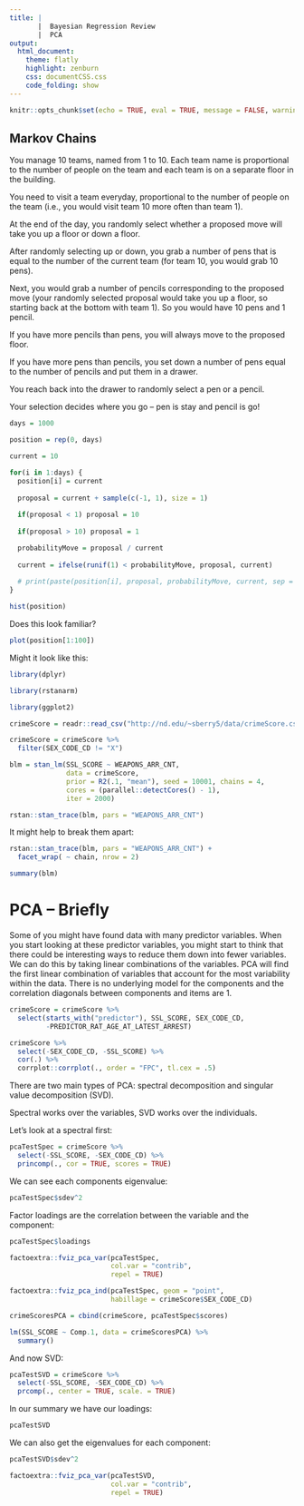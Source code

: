 ```yaml
---
title: |  
       |  Bayesian Regression Review
       |  PCA
output:
  html_document:
    theme: flatly
    highlight: zenburn
    css: documentCSS.css
    code_folding: show
---
```


```r
knitr::opts_chunk$set(echo = TRUE, eval = TRUE, message = FALSE, warning = FALSE, error = FALSE, comment = "")

```

## Markov Chains

You manage 10 teams, named from 1 to 10. Each team name is proportional to the number of people on the team and each team is on a separate floor in the building. 

You need to visit a team everyday, proportional to the number of people on the team (i.e., you would visit team 10 more often than team 1). 

At the end of the day, you randomly select whether a proposed move will take you up a floor or down a floor. 

After randomly selecting up or down, you grab a number of pens that is equal to the number of the current team (for team 10, you would grab 10 pens). 

Next, you would grab a number of pencils corresponding to the proposed move (your randomly selected proposal would take you up a floor, so starting back at the bottom with team 1). So you would have 10 pens and 1 pencil. 

If you have more pencils than pens, you will always move to the proposed floor.

If you have more pens than pencils, you set down a number of pens equal to the number of pencils and put them in a drawer.

You reach back into the drawer to randomly select a pen or a pencil. 

Your selection decides where you go -- pen is stay and pencil is go!

```r
days = 1000

position = rep(0, days)

current = 10

for(i in 1:days) {
  position[i] = current
  
  proposal = current + sample(c(-1, 1), size = 1)
  
  if(proposal < 1) proposal = 10
  
  if(proposal > 10) proposal = 1

  probabilityMove = proposal / current
  
  current = ifelse(runif(1) < probabilityMove, proposal, current)
  
  # print(paste(position[i], proposal, probabilityMove, current, sep = " -> "))
}
```


```r
hist(position)
```

Does this look familiar?

```r
plot(position[1:100])
```


Might it look like this:


```r
library(dplyr)

library(rstanarm)

library(ggplot2)

crimeScore = readr::read_csv("http://nd.edu/~sberry5/data/crimeScore.csv")

crimeScore = crimeScore %>% 
  filter(SEX_CODE_CD != "X")

blm = stan_lm(SSL_SCORE ~ WEAPONS_ARR_CNT, 
              data = crimeScore, 
              prior = R2(.1, "mean"), seed = 10001, chains = 4,
              cores = (parallel::detectCores() - 1),
              iter = 2000)

rstan::stan_trace(blm, pars = "WEAPONS_ARR_CNT")
```


It might help to break them apart:

```r
rstan::stan_trace(blm, pars = "WEAPONS_ARR_CNT") +
  facet_wrap( ~ chain, nrow = 2)
```


```r
summary(blm)
```


# PCA -- Briefly

Some of you might have found data with many predictor variables. When you start looking at these predictor variables, you might start to think that there could be interesting ways to reduce them down into fewer variables. We can do this by taking linear combinations of the variables. PCA will find the first linear combination of variables that account for the most variability within the data. There is no underlying model for the components and the correlation diagonals between components and items are 1.



```r

crimeScore = crimeScore %>% 
  select(starts_with("predictor"), SSL_SCORE, SEX_CODE_CD, 
         -PREDICTOR_RAT_AGE_AT_LATEST_ARREST)

crimeScore %>% 
  select(-SEX_CODE_CD, -SSL_SCORE) %>% 
  cor(.) %>% 
  corrplot::corrplot(., order = "FPC", tl.cex = .5)

```

There are two main types of PCA: spectral decomposition and singular value decomposition (SVD).

Spectral works over the variables, SVD works over the individuals.

Let's look at a spectral first:

```r
pcaTestSpec = crimeScore %>% 
  select(-SSL_SCORE, -SEX_CODE_CD) %>% 
  princomp(., cor = TRUE, scores = TRUE)
```


We can see each components eigenvalue:

```r
pcaTestSpec$sdev^2
```


Factor loadings are the correlation between the variable and the component:

```r
pcaTestSpec$loadings
```


```r
factoextra::fviz_pca_var(pcaTestSpec, 
                         col.var = "contrib", 
                         repel = TRUE)
```


```r
factoextra::fviz_pca_ind(pcaTestSpec, geom = "point", 
                         habillage = crimeScore$SEX_CODE_CD)
```

```r
crimeScoresPCA = cbind(crimeScore, pcaTestSpec$scores)

lm(SSL_SCORE ~ Comp.1, data = crimeScoresPCA) %>% 
  summary()
```


And now SVD:

```r
pcaTestSVD = crimeScore %>% 
  select(-SSL_SCORE, -SEX_CODE_CD) %>% 
  prcomp(., center = TRUE, scale. = TRUE)
```

In our summary we have our loadings:

```r
pcaTestSVD
```

We can also get the eigenvalues for each component:

```r
pcaTestSVD$sdev^2
```


```r
factoextra::fviz_pca_var(pcaTestSVD, 
                         col.var = "contrib", 
                         repel = TRUE)
```
